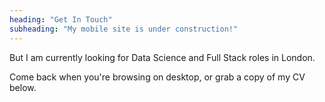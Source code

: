 ```yaml
---
heading: "Get In Touch"
subheading: "My mobile site is under construction!"
---
```


But I am currently looking for Data Science and Full Stack roles in London. 

Come back when you're browsing on desktop, or grab a copy of my CV below.
